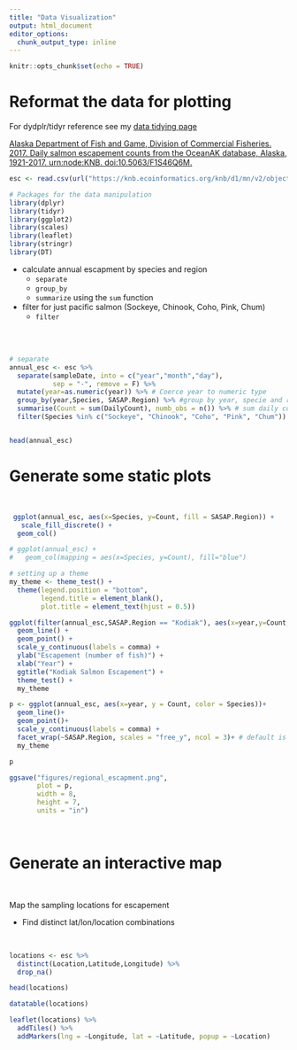 ```yaml
---
title: "Data Visualization"
output: html_document
editor_options: 
  chunk_output_type: inline
---
```


```r
knitr::opts_chunk$set(echo = TRUE)
```


# Reformat the data for plotting
<!-- This create a link to a different link from your page -->

For dydplr/tidyr reference see my [data tidying page](https://komimessan.github.io/arctic-training/data-tyding.html)

[Alaska Department of Fish and Game, Division of Commercial Fisheries. 2017. Daily salmon escapement counts from the OceanAK database, Alaska, 1921-2017. urn:node:KNB. doi:10.5063/F1S46Q6M.](https://knb.ecoinformatics.org/view/doi:10.5063/F1S46Q6M)

```r

esc <- read.csv(url("https://knb.ecoinformatics.org/knb/d1/mn/v2/object/urn%3Auuid%3Af119a05b-bbe7-4aea-93c6-85434dcb1c5e",method = "libcurl"), stringsAsFactors=FALSE)

```


```r
# Packages for the data manipulation
library(dplyr)
library(tidyr)
library(ggplot2)
library(scales)
library(leaflet)
library(stringr)
library(DT)

```



* calculate annual escapment by species and region
    + `separate`
    + `group_by`
    + `summarize` using the `sum` function
* filter for just pacific salmon (Sockeye, Chinook, Coho, Pink, Chum)
    + `filter`

<br/>
<br/> <!-- will create space -->

```r
# separate
annual_esc <- esc %>% 
  separate(sampleDate, into = c("year","month","day"),
           sep = "-", remove = F) %>% 
  mutate(year=as.numeric(year)) %>% # Coerce year to numeric type
  group_by(year,Species, SASAP.Region) %>% #group by year, specie and region
  summarise(Count = sum(DailyCount), numb_obs = n()) %>% # sum daily count
  filter(Species %in% c("Sockeye", "Chinook", "Coho", "Pink", "Chum")) 


head(annual_esc)
```




# Generate some static plots

<br/> <!-- will create space -->

```r
 ggplot(annual_esc, aes(x=Species, y=Count, fill = SASAP.Region)) +
   scale_fill_discrete() +
  geom_col()

# ggplot(annual_esc) +
#   geom_col(mapping = aes(x=Species, y=Count), fill="blue")
```



```r
# setting up a theme 
my_theme <- theme_test() +
  theme(legend.position = "bottom", 
        legend.title = element_blank(),
        plot.title = element_text(hjust = 0.5))
```


```r
ggplot(filter(annual_esc,SASAP.Region == "Kodiak"), aes(x=year,y=Count,color=Species)) +
  geom_line() +
  geom_point() +
  scale_y_continuous(labels = comma) +
  ylab("Escapement (number of fish)") +
  xlab("Year") +
  ggtitle("Kodiak Salmon Escapement") +
  theme_test() +
  my_theme
```


```r
p <- ggplot(annual_esc, aes(x=year, y = Count, color = Species))+
  geom_line()+
  geom_point()+
  scale_y_continuous(labels = comma) +
  facet_wrap(~SASAP.Region, scales = "free_y", ncol = 3)+ # default is 5 by 5
  my_theme

p

ggsave("figures/regional_escapment.png",
       plot = p,
       width = 8,
       height = 7,
       units = "in")
```


<br/> <!-- will create space -->

# Generate an interactive map

<br/> <!-- will create space -->

Map the sampling locations for escapement

* Find distinct lat/lon/location combinations

<br/> <!-- will create space -->


```r
locations <- esc %>% 
  distinct(Location,Latitude,Longitude) %>% 
  drop_na()

head(locations)

```


```r

datatable(locations)

```



```r
leaflet(locations) %>% 
  addTiles() %>% 
  addMarkers(lng = ~Longitude, lat = ~Latitude, popup = ~Location)
```


